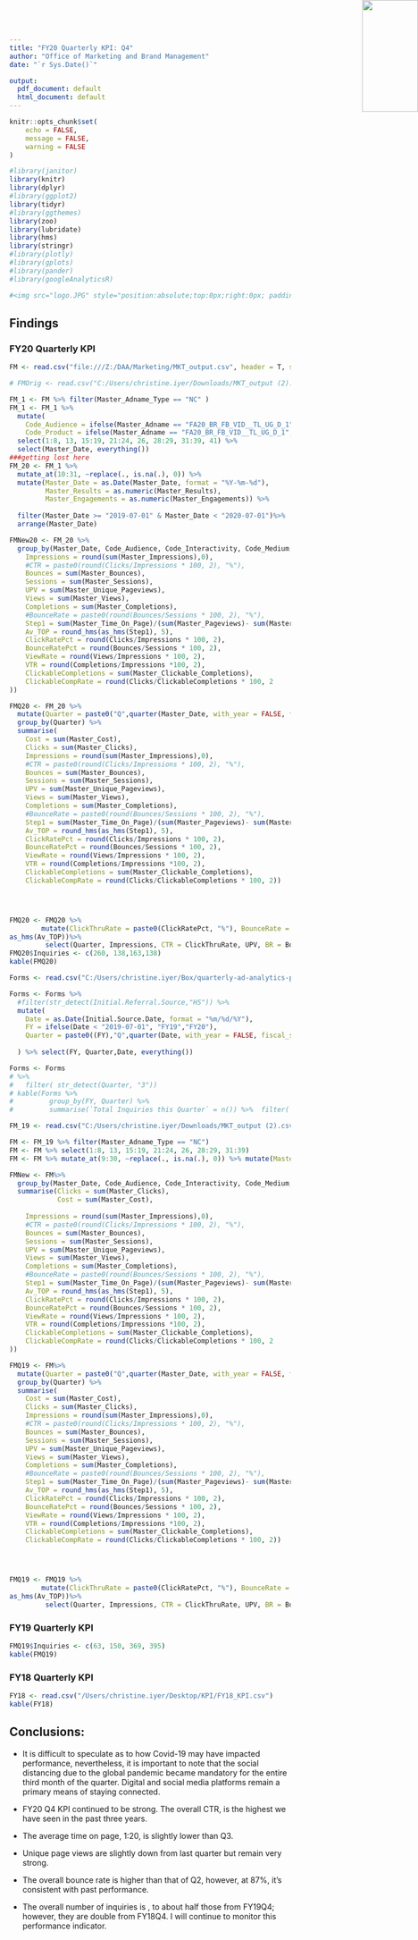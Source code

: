 ```yaml
---
title: "FY20 Quarterly KPI: Q4"
author: "Office of Marketing and Brand Management"
date: "`r Sys.Date()`"

output:
  pdf_document: default
  html_document: default
---
```




<img src="logo.png" style="position:absolute;top:0px;right:0px;" height=200px width = 100px />







```r
knitr::opts_chunk$set(
	echo = FALSE,
	message = FALSE,
	warning = FALSE
)
```

```r
#library(janitor)
library(knitr)
library(dplyr)
#library(ggplot2)
library(tidyr)
#library(ggthemes)
library(zoo)
library(lubridate)
library(hms)
library(stringr)
#library(plotly)
#library(gplots)
#library(pander)
#library(googleAnalyticsR)

#<img src="logo.JPG" style="position:absolute;top:0px;right:0px; padding:1px;z-index:60;" />
```


## Findings

### FY20 Quarterly KPI


```r
FM <- read.csv("file:///Z:/DAA/Marketing/MKT_output.csv", header = T, stringsAsFactors = F)
```


```r
# FMOrig <- read.csv("C:/Users/christine.iyer/Downloads/MKT_output (2).csv", header = T, stringsAsFactors = F)
```

```r
FM_1 <- FM %>% filter(Master_Adname_Type == "NC" )
FM_1 <- FM_1 %>%
  mutate(
    Code_Audience = ifelse(Master_Adname == "FA20_BR_FB_VID__TL_UG_D_1", "TL", Code_Audience), 
    Code_Product = ifelse(Master_Adname == "FA20_BR_FB_VID__TL_UG_D_1", "UG", Code_Product)) %>%
  select(1:8, 13, 15:19, 21:24, 26, 28:29, 31:39, 41) %>% 
  select(Master_Date, everything())
###getting lost here
FM_20 <- FM_1 %>% 
  mutate_at(10:31, ~replace(., is.na(.), 0)) %>% 
  mutate(Master_Date = as.Date(Master_Date, format = "%Y-%m-%d"), 
         Master_Results = as.numeric(Master_Results), 
         Master_Engagements = as.numeric(Master_Engagements)) %>%
  
  filter(Master_Date >= "2019-07-01" & Master_Date < "2020-07-01")%>% 
  arrange(Master_Date) 

```








```r
FMNew20 <- FM_20 %>% 
  group_by(Master_Date, Code_Audience, Code_Interactivity, Code_Medium, Code_Objective, Code_Product, Code_RecruitingPeriod, Code_Vendor) %>% summarise(Clicks = sum(Master_Clicks), 
    Impressions = round(sum(Master_Impressions),0), 
    #CTR = paste0(round(Clicks/Impressions * 100, 2), "%"), 
    Bounces = sum(Master_Bounces),
    Sessions = sum(Master_Sessions), 
    UPV = sum(Master_Unique_Pageviews), 
    Views = sum(Master_Views), 
    Completions = sum(Master_Completions), 
    #BounceRate = paste0(round(Bounces/Sessions * 100, 2), "%"), 
    Step1 = sum(Master_Time_On_Page)/(sum(Master_Pageviews)- sum(Master_Exits)), 
    Av_TOP = round_hms(as_hms(Step1), 5), 
    ClickRatePct = round(Clicks/Impressions * 100, 2), 
    BounceRatePct = round(Bounces/Sessions * 100, 2), 
    ViewRate = round(Views/Impressions * 100, 2), 
    VTR = round(Completions/Impressions *100, 2), 
    ClickableCompletions = sum(Master_Clickable_Completions), 
    ClickableCompRate = round(Clicks/ClickableCompletions * 100, 2
))

```


```r

FMQ20 <- FM_20 %>% 
  mutate(Quarter = paste0("Q",quarter(Master_Date, with_year = FALSE, fiscal_start = 7)), Vendor_Medium = paste0(Code_Medium, "_", Code_Vendor)) %>% 
  group_by(Quarter) %>% 
  summarise(
    Cost = sum(Master_Cost),
    Clicks = sum(Master_Clicks), 
    Impressions = round(sum(Master_Impressions),0), 
    #CTR = paste0(round(Clicks/Impressions * 100, 2), "%"), 
    Bounces = sum(Master_Bounces),
    Sessions = sum(Master_Sessions), 
    UPV = sum(Master_Unique_Pageviews), 
    Views = sum(Master_Views), 
    Completions = sum(Master_Completions), 
    #BounceRate = paste0(round(Bounces/Sessions * 100, 2), "%"), 
    Step1 = sum(Master_Time_On_Page)/(sum(Master_Pageviews)- sum(Master_Exits)), 
    Av_TOP = round_hms(as_hms(Step1), 5), 
    ClickRatePct = round(Clicks/Impressions * 100, 2), 
    BounceRatePct = round(Bounces/Sessions * 100, 2), 
    ViewRate = round(Views/Impressions * 100, 2), 
    VTR = round(Completions/Impressions *100, 2), 
    ClickableCompletions = sum(Master_Clickable_Completions), 
    ClickableCompRate = round(Clicks/ClickableCompletions * 100, 2))




FMQ20 <- FMQ20 %>% 
        mutate(ClickThruRate = paste0(ClickRatePct, "%"), BounceRate = paste0(BounceRatePct, "%"), Impressions = format(as.numeric(Impressions), big.mark=","), UPV = format(as.numeric(UPV),  big.mark="," ), Av_TOP = 
as_hms(Av_TOP))%>%
         select(Quarter, Impressions, CTR = ClickThruRate, UPV, BR = BounceRate, Av_TOP)
FMQ20$Inquiries <- c(260, 138,163,138)
kable(FMQ20)
```


```r
Forms <- read.csv("C:/Users/christine.iyer/Box/quarterly-ad-analytics-projects/ThankYouFormCompletions.csv", header = T, stringsAsFactors = F)

Forms <- Forms %>% 
  #filter(str_detect(Initial.Referral.Source,"HS")) %>% 
  mutate(
    Date = as.Date(Initial.Source.Date, format = "%m/%d/%Y"),
    FY = ifelse(Date < "2019-07-01", "FY19","FY20"), 
    Quarter = paste0((FY),"Q",quarter(Date, with_year = FALSE, fiscal_start = 7))
    
  ) %>% select(FY, Quarter,Date, everything())

Forms <- Forms 
# %>% 
#   filter( str_detect(Quarter, "3"))
# kable(Forms %>%  
#         group_by(FY, Quarter) %>% 
#         summarise(`Total Inquiries this Quarter` = n()) %>%  filter(`Total Inquiries this Quarter` >7))
```

```r
FM_19 <- read.csv("C:/Users/christine.iyer/Downloads/MKT_output (2).csv", header = T, stringsAsFactors = F)
```



```r
FM <- FM_19 %>% filter(Master_Adname_Type == "NC")
FM <- FM %>% select(1:8, 13, 15:19, 21:24, 26, 28:29, 31:39)
FM <- FM %>% mutate_at(9:30, ~replace(., is.na(.), 0)) %>% mutate(Master_Date = as.Date(Master_Date, format = "%m/%d/%Y")) %>% filter(Master_Date >= "2018-07-01" & Master_Date <= "2019-06-30")
```

```r
FMNew <- FM%>% 
  group_by(Master_Date, Code_Audience, Code_Interactivity, Code_Medium, Code_Objective, Code_Product, Code_RecruitingPeriod, Code_Vendor) %>% 
  summarise(Clicks = sum(Master_Clicks),
            Cost = sum(Master_Cost), 
                                                                                                                                                        
    Impressions = round(sum(Master_Impressions),0), 
    #CTR = paste0(round(Clicks/Impressions * 100, 2), "%"), 
    Bounces = sum(Master_Bounces),
    Sessions = sum(Master_Sessions), 
    UPV = sum(Master_Unique_Pageviews), 
    Views = sum(Master_Views), 
    Completions = sum(Master_Completions), 
    #BounceRate = paste0(round(Bounces/Sessions * 100, 2), "%"), 
    Step1 = sum(Master_Time_On_Page)/(sum(Master_Pageviews)- sum(Master_Exits)), 
    Av_TOP = round_hms(as_hms(Step1), 5), 
    ClickRatePct = round(Clicks/Impressions * 100, 2), 
    BounceRatePct = round(Bounces/Sessions * 100, 2), 
    ViewRate = round(Views/Impressions * 100, 2), 
    VTR = round(Completions/Impressions *100, 2), 
    ClickableCompletions = sum(Master_Clickable_Completions), 
    ClickableCompRate = round(Clicks/ClickableCompletions * 100, 2
))
```


```r

FMQ19 <- FM%>% 
  mutate(Quarter = paste0("Q",quarter(Master_Date, with_year = FALSE, fiscal_start = 7)), Vendor_Medium = paste0(Code_Medium, "_", Code_Vendor)) %>% 
  group_by(Quarter) %>% 
  summarise(
    Cost = sum(Master_Cost),
    Clicks = sum(Master_Clicks), 
    Impressions = round(sum(Master_Impressions),0), 
    #CTR = paste0(round(Clicks/Impressions * 100, 2), "%"), 
    Bounces = sum(Master_Bounces),
    Sessions = sum(Master_Sessions), 
    UPV = sum(Master_Unique_Pageviews), 
    Views = sum(Master_Views), 
    Completions = sum(Master_Completions), 
    #BounceRate = paste0(round(Bounces/Sessions * 100, 2), "%"), 
    Step1 = sum(Master_Time_On_Page)/(sum(Master_Pageviews)- sum(Master_Exits)), 
    Av_TOP = round_hms(as_hms(Step1), 5), 
    ClickRatePct = round(Clicks/Impressions * 100, 2), 
    BounceRatePct = round(Bounces/Sessions * 100, 2), 
    ViewRate = round(Views/Impressions * 100, 2), 
    VTR = round(Completions/Impressions *100, 2), 
    ClickableCompletions = sum(Master_Clickable_Completions), 
    ClickableCompRate = round(Clicks/ClickableCompletions * 100, 2))




FMQ19 <- FMQ19 %>% 
        mutate(ClickThruRate = paste0(ClickRatePct, "%"), BounceRate = paste0(BounceRatePct, "%"), Impressions = format(as.numeric(Impressions), big.mark=","), UPV = format(as.numeric(UPV),  big.mark="," ), Av_TOP = 
as_hms(Av_TOP))%>%
         select(Quarter, Impressions, CTR = ClickThruRate, UPV, BR = BounceRate, Av_TOP)
```



### FY19 Quarterly KPI


```r
FMQ19$Inquiries <- c(63, 150, 369, 395)
kable(FMQ19)

```

### FY18 Quarterly KPI



```r
FY18 <- read.csv("/Users/christine.iyer/Desktop/KPI/FY18_KPI.csv")
kable(FY18)
```

## Conclusions:

* It is difficult to speculate as to how Covid-19 may have impacted  performance, nevertheless, it is important to note that the social distancing due to the global pandemic became mandatory for the entire third month of the quarter. Digital and social media platforms remain a primary means of staying connected.

* FY20 Q4 KPI continued to be strong. The overall CTR, is the highest we have seen in the past three years.

* The average time on page, 1:20, is slightly lower than Q3.

* Unique page views are slightly down from last quarter but remain very strong. 

* The overall bounce rate is higher than that of Q2, however, at 87%, it's consistent with past performance.

* The overall number of inquiries is \textcolor{red}{down}, to about half those from FY19Q4; however, they are double from FY18Q4. I will continue to monitor this performance indicator. 


\href{https://www.wrike.com/open.htm?id=502329478}{{\color{blue}{\underline{Wrike Project Details}}}}

\href{https://github.com/edithbird/KPI}{{\color{blue}{\underline{Github Repository}}}}
